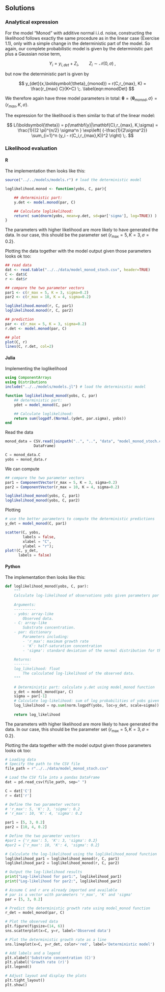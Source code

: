 ## Solutions

### Analytical expression

For the model "Monod" with additive normal i.i.d. noise, constructing the likelihood follows exactly the same procedure as in the linear case (Exercise 1.1), only with a simple change in the deterministic part of the model. So again, our complete probabilistic model is given by the deterministic part plus a Gaussian noise term,

$$
Y_i = y_{i,det} + Z_i  , \quad \quad Z_i \sim \mathcal{N}(0,\sigma)
\;,
$$

but now the deterministic part is given by

$$
y_{det}(x,\boldsymbol{\theta}_{monod}) =
r(C,r_{max}, K) =  \frac{r_{max} C}{K+C}
\;.
\label{eqn:monodDet}
$$

We therefore again have three model parameters in total: $\boldsymbol{\theta} = \{ \boldsymbol{\theta}_{monod},\sigma\} = \{r_{max}, K,\sigma\}$.

The expression for the likelihood is then similar to that of the linear model:

$$
L(\boldsymbol{\theta}) = p(\mathbf{y}|\mathbf{C},r_{max}, K,\sigma) = \frac{1}{(2 \pi)^{n/2} \sigma^n } \exp\left( {-\frac{1}{2\sigma^2}} \sum_{i=1}^n (y_i - r(C_i,r_{max},K))^2 \right)
\;.
$$



### Likelihood evaluation {.tabset}


#### R
The implementation then looks like this:


```r
source("../../models/models.r") # load the deterministic model

loglikelihood.monod <- function(yobs, C, par){

    ## deterministic part:
    y.det <- model.monod(par, C)

    ## Calculate loglikelihood:
    return( sum(dnorm(yobs, mean=y.det, sd=par['sigma'], log=TRUE)) )
}


```

The parameters with higher likelihood are more likely to have generated the data. In our case, this should be the parameter set $\{r_{\mathrm{max}} = 5,\,K = 3,\,\sigma=0.2\}$.

Plotting the data together with the model output given those parameters looks ok too:
```r
## read data
dat <- read.table("../../data/model_monod_stoch.csv", header=TRUE)
C <- dat$C
r <- dat$r

## compare the two parameter vectors
par1 <- c(r_max = 5, K = 3, sigma=0.2)
par2 <- c(r_max = 10, K = 4, sigma=0.2)

loglikelihood.monod(r, C, par1)
loglikelihood.monod(r, C, par2)

## prediction
par <- c(r_max = 5, K = 3, sigma=0.2)
r.det <- model.monod(par, C)

## plot
plot(C, r)
lines(C, r.det, col=2)
```

#### Julia
Implementing the loglikelihood
```julia
using ComponentArrays
using Distributions
include("../../models/models.jl") # load the deterministic model

function loglikelihood_monod(yobs, C, par)
    ## deterministic part:
    ydet = model_monod(C, par)

    ## Calculate loglikelihood:
    return sum(logpdf.(Normal.(ydet, par.sigma), yobs))
end
```
Read the data
```julia
monod_data = CSV.read(joinpath("..", "..", "data", "model_monod_stoch.csv"),
             DataFrame)

C = monod_data.C
yobs = monod_data.r
```
We can compute
```julia
## compare the two parameter vectors
par1 = ComponentVector(r_max = 5, K = 3, sigma=0.2)
par2 = ComponentVector(r_max = 10, K = 4, sigma=0.2)

loglikelihood_monod(yobs, C, par1)
loglikelihood_monod(yobs, C, par2)

```
Plotting
```julia
# use the better parameters to compute the deterministic predictions
y_det = model_monod(C, par1)
```

```julia
scatter(C, yobs,
        labels = false,
        xlabel = "C",
        ylabel = "r");
plot!(C, y_det,
      labels = false)
```

#### Python
The implementation then looks like this:


```python

def loglikelihood_monod(yobs, C, par):
    """
    Calculate log-likelihood of observations yobs given parameters par and substrate concentration C.
    
    Arguments:
    ----------
    - yobs: array-like
        Observed data.
    - C: array-like
        Substrate concentration.
    - par: dictionary
        Parameters including:
        - 'r_max': maximum growth rate
        - 'K': half-saturation concentration
        - 'sigma': standard deviation of the normal distribution for the likelihood
        
    Returns:
    -------
    log_likelihood: float
        The calculated log-likelihood of the observed data.
    """
    
    # Deterministic part: calculate y.det using model_monod function
    y_det = model_monod(par, C)
    sigma = par[-1]
    # Calculate log-likelihood: sum of log probabilities of yobs given y_det and sigma
    log_likelihood = np.sum(norm.logpdf(yobs, loc=y_det, scale=sigma))
    
    return log_likelihood
```

The parameters with higher likelihood are more likely to have generated the data. In our case, this should be the parameter set $\{r_{\mathrm{max}} = 5,\,K = 3,\,\sigma=0.2\}$.

Plotting the data together with the model output given those parameters looks ok too:
```python
# Loading data
# Specify the path to the CSV file
file_path = r"../../data/model_monod_stoch.csv"

# Load the CSV file into a pandas DataFrame
dat = pd.read_csv(file_path, sep=" ")

C = dat['C']
r = dat['r']

# Define the two parameter vectors
# 'r_max': 5, 'K': 3, 'sigma': 0.2
# 'r_max': 10, 'K': 4, 'sigma': 0.2

par1 = [5, 3, 0.2]
par2 = [10, 4, 0.2]

# Define the two parameter vectors
#par1 = {'r_max': 5, 'K': 3, 'sigma': 0.2}
#par2 = {'r_max': 10, 'K': 4, 'sigma': 0.2}

# Calculate the log-likelihood using the loglikelihood_monod function
loglikelihood_par1 = loglikelihood_monod(r, C, par1)
loglikelihood_par2 = loglikelihood_monod(r, C, par2)

# Output the log-likelihood results
print("Log-likelihood for par1:", loglikelihood_par1)
print("Log-likelihood for par2:", loglikelihood_par2)
```

```python
# Assume C and r are already imported and available
# par is a vector with parameters 'r_max', 'K' and 'sigma'
par = [5, 3, 0.2]

# Predict the deterministic growth rate using model_monod function
r_det = model_monod(par, C)

# Plot the observed data
plt.figure(figsize=(14, 6))
sns.scatterplot(x=C, y=r, label='Observed data')

# Plot the deterministic growth rate as a line
sns.lineplot(x=C, y=r_det, color='red', label='Deterministic model')

# Add labels and a legend
plt.xlabel('Substrate concentration (C)')
plt.ylabel('Growth rate (r)')
plt.legend()

# Adjust layout and display the plots
plt.tight_layout()
plt.show()
```

